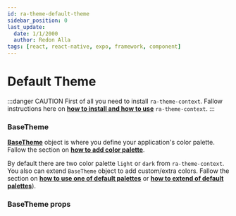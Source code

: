 ```yaml
---
id: ra-theme-default-theme
sidebar_position: 0
last_update:
  date: 1/1/2000
  author: Redon Alla
tags: [react, react-native, expo, framework, component]
---
```



# Default Theme

:::danger CAUTION
First of all you need to install `ra-theme-context`.
Fallow instructions here on **[how to install and how to use](/docs/getting-gtarted/setup-ra-theme-provider#installation)** `ra-theme-context`.
:::


### BaseTheme

**[BaseTheme](/docs/getting-gtarted/setup-ra-theme-provider#basetheme)** object is where you define your application's color palette. Fallow the section on **[how to add color palette](/docs/theme/ra-theme-customizing-theme)**.

By default there are two color palette `light` or `dark` from `ra-theme-context`.
You also can extend `BaseTheme` object to add custom/extra colors.
Fallow the section on **[how to use one of default palettes](/docs/getting-gtarted/setup-ra-theme-provider#installation)** or **[how to extend of default palettes](/docs/theme/ra-theme-extend-theme#extend-default-theme)**).


<BaseThemeColors />

### BaseTheme props
<BaseThemePopsTable />
